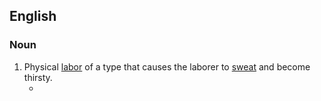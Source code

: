 ==English==

===Noun===
{{en-noun|-}}
# Physical [[labor]] of a type that causes the laborer to [[sweat]] and become thirsty.
#* {{quote-text|year=1843|author=William Henry Leatham|title=Oliver Cromwell, a drama [in verse]|page=13|passage='Tis '''thirsty work''', this marching, fighting, ay.}}